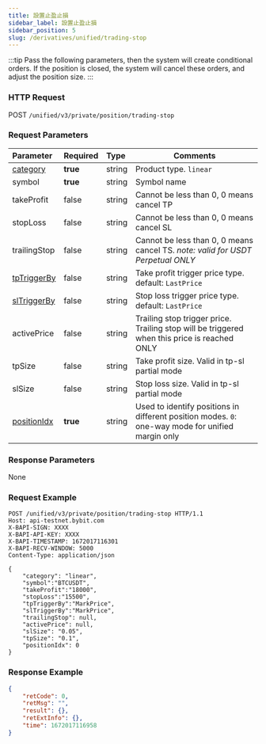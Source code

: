 ```yaml
---
title: 設置止盈止損
sidebar_label: 設置止盈止損
sidebar_position: 5
slug: /derivatives/unified/trading-stop
---
```

:::tip
Pass the following parameters, then the system will create conditional orders. If the position is closed, the system will cancel these orders, and adjust the position size.
:::

### HTTP Request
POST `/unified/v3/private/position/trading-stop`

### Request Parameters
| Parameter | Required | Type | Comments|
|:----- |:-------|:-----|------ |
|[category](../enum#category) |**true** |string |Product type. `linear` |
|symbol |**true** |string |Symbol name|
|takeProfit |false |string |Cannot be less than 0, 0 means cancel TP |
|stopLoss |false |string |Cannot be less than 0, 0 means cancel SL |
|trailingStop |false |string |Cannot be less than 0, 0 means cancel TS. _note: valid for USDT Perpetual ONLY_ |
|[tpTriggerBy](../enum#triggerby) |false |string |Take profit trigger price type. default: `LastPrice` |
|[slTriggerBy](../enum#triggerby) |false |string |Stop loss trigger price type. default: `LastPrice` |
|activePrice |false |string |Trailing stop trigger price. Trailing stop will be triggered when this price is reached ONLY |
|tpSize |false |string |Take profit size. Valid in tp-sl partial mode |
|slSize |false |string |Stop loss size. Valid in tp-sl partial mode |
|[positionIdx](../enum#positionidx) |**true** |string |Used to identify positions in different position modes. `0`: one-way mode for unified margin only |

### Response Parameters
None

### Request Example

<Tabs>
<TabItem value="console-console" label="Console">

```http
POST /unified/v3/private/position/trading-stop HTTP/1.1
Host: api-testnet.bybit.com
X-BAPI-SIGN: XXXX
X-BAPI-API-KEY: XXXX
X-BAPI-TIMESTAMP: 1672017116301
X-BAPI-RECV-WINDOW: 5000
Content-Type: application/json

{
    "category": "linear",
    "symbol":"BTCUSDT",
    "takeProfit":"18000",
    "stopLoss":"15500",
    "tpTriggerBy":"MarkPrice",
    "slTriggerBy":"MarkPrice",
    "trailingStop": null,
    "activePrice": null,
    "slSize": "0.05",
    "tpSize": "0.1",
    "positionIdx": 0
}
```

</TabItem>
</Tabs>

### Response Example

<Tabs>
<TabItem value="json-response" label="Response">

```json
{
    "retCode": 0,
    "retMsg": "",
    "result": {},
    "retExtInfo": {},
    "time": 1672017116958
}
```
</TabItem>
</Tabs>
